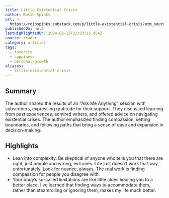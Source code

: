 ```yaml
---
title: Little Existential Crisis
author: Rosie Spinks
url: >-
  https://rojospinks.substack.com/p/little-existential-crisis?utm_source=post-email-title&publication_id=4486&post_id=144903517&utm_campaign=email-post-title&isFreemail=true&r=og9hp&triedRedirect=true&utm_medium=email
publishedOn: null
lastHighlightedOn: 2024-06-13T22:03:15.454Z
source: reader
category: articles
tags:
  - favorite
  - happiness
  - personal-growth
aliases:
  - little-existential-crisis
---
```

## Summary

The author shared the results of an "Ask Me Anything" session with subscribers, expressing gratitude for their support. They discussed learning from past experiences, admired writers, and offered advice on navigating existential crises. The author emphasized finding compassion, setting boundaries, and following paths that bring a sense of ease and expansion in decision-making.

## Highlights
- Lean into complexity. Be skeptical of anyone who tells you that there are right, just people and wrong, evil ones. Life just doesn’t work that way, unfortunately. Look for nuance, always. The real work is finding compassion for people you disagree with.
- Your body’s so-called limitations are like little clues leading you to a better place. I’ve learned that finding ways to accommodate them, rather than steamrolling or ignoring them, makes my life much better.
